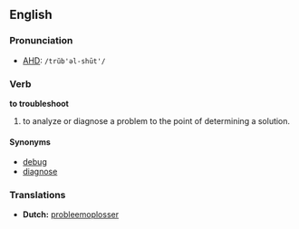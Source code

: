==English==
=== Pronunciation ===
*[[AHD]]: <tt>/trŭb'əl-shūt'/</tt>

=== Verb ===
'''to troubleshoot'''
#to analyze or diagnose a problem to the point of determining a solution.

==== Synonyms ====
*[[debug]]
*[[diagnose]]

=== Translations ===
*'''Dutch:''' [[probleemoplosser]]